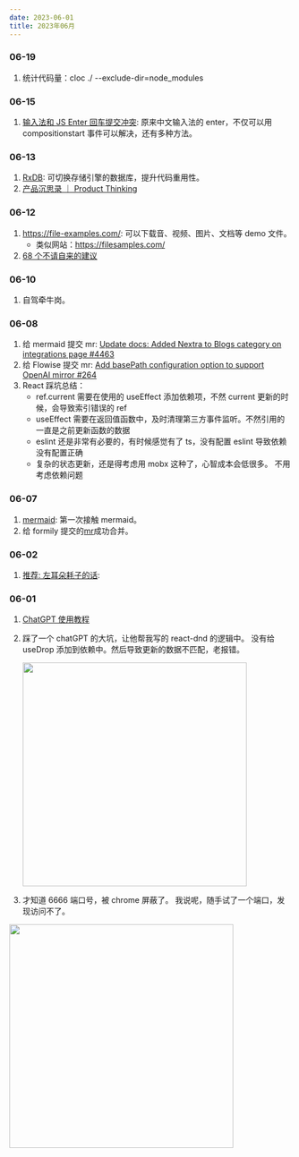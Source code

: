 ```yaml
---
date: 2023-06-01
title: 2023年06月
---
```


### 06-19

1. 统计代码量：cloc ./ --exclude-dir=node_modules

### 06-15

1. [输入法和 JS Enter 回车提交冲突](https://www.zhangxinxu.com/wordpress/2023/02/js-enter-submit-compositionupdate/): 原来中文输入法的 enter，不仅可以用 compositionstart 事件可以解决，还有多种方法。

### 06-13

1. [RxDB](https://rxdb.info/): 可切换存储引擎的数据库，提升代码重用性。<Badge npm="rxdb" github="https://github.com/pubkey/rxdb"/>
2. [产品沉思录 ｜ Product Thinking](https://www.notion.so/Product-Thinking-a601a12335044f349a22caf57f274c27)

### 06-12

1. https://file-examples.com/: 可以下载音、视频、图片、文档等 demo 文件。
   - 类似网站：https://filesamples.com/
2. [68 个不请自来的建议](https://www.neil.blog/full-speech-transcript/68-bits-of-unsolicited-advice-by-kevin-kelly)

### 06-10

1. 自驾牵牛岗。

### 06-08

1. 给 mermaid 提交 mr: [Update docs: Added Nextra to Blogs category on integrations page #4463](https://github.com/mermaid-js/mermaid/pull/4463)
2. 给 Flowise 提交 mr: [Add basePath configuration option to support OpenAI mirror #264](https://github.com/FlowiseAI/Flowise/pull/264)
3. React 踩坑总结：
   - ref.current 需要在使用的 useEffect 添加依赖项，不然 current 更新的时候，会导致索引错误的 ref
   - useEffect 需要在返回值函数中，及时清理第三方事件监听。不然引用的一直是之前更新函数的数据
   - eslint 还是非常有必要的，有时候感觉有了 ts，没有配置 eslint 导致依赖没有配置正确
   - 复杂的状态更新，还是得考虑用 mobx 这种了，心智成本会低很多。 不用考虑依赖问题

### 06-07

1. [mermaid](https://mermaid.js.org/): 第一次接触 mermaid。
2. 给 formily 提交的[mr](https://github.com/alibaba/formily/pull/3844)成功合并。

### 06-02

1. [推荐: 左耳朵耗子的话](https://mp.weixin.qq.com/s/bOnW8gDJ-dXp4KbAjhDw9A): <Badge rate="5" />

### 06-01

1. [ChatGPT 使用教程](https://www.bilibili.com/video/BV1Lg4y1c7fk/?share_source=copy_web&vd_source=b4f3ea87cb089f489a9bdadaf540ab09) <Badge rate="4" />
2. 踩了一个 chatGPT 的大坑，让他帮我写的 react-dnd 的逻辑中。 没有给 useDrop 添加到依赖中。然后导致更新的数据不匹配，老报错。

   <Image
     src="https://raw.githubusercontent.com/smile618/imgs/main/static202306011139707.png"
     width="400px"
   />

3. 才知道 6666 端口号，被 chrome 屏蔽了。 我说呢，随手试了一个端口，发现访问不了。

<Image
  src="https://raw.githubusercontent.com/smile618/imgs/main/static202306012105828.png"
  width="400px"
/>
